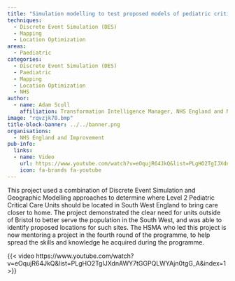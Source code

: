 ```yaml
---
title: "Simulation modelling to test proposed models of pediatric critical care in South West England"
techniques:
  - Discrete Event Simulation (DES)
  - Mapping
  - Location Optimization
areas:
  - Paediatric
categories:
  - Discrete Event Simulation (DES)
  - Paediatric
  - Mapping
  - Location Optimization
  - NHS
author:
  - name: Adam Scull
    affiliation: Transformation Intelligence Manager, NHS England and NHS Improvement
image: "rqvzjk78.bmp"
title-block-banner: ../../banner.png
organisations:
  - NHS England and Improvement
pub-info:
  links:
  - name: Video
    url: https://www.youtube.com/watch?v=eOqujR64JkQ&list=PLgHO2TgIJXdnAWY7tGGPQLWYAjn0tgG_A&index=1
    icon: fa-brands fa-youtube
---
```


This project used a combination of Discrete Event Simulation and Geographic Modelling approaches to determine where Level 2 Pediatric Critical Care Units should be located in South West England to bring care closer to home. The project demonstrated the clear need for units outside of Bristol to better serve the population in the South West, and was able to identify proposed locations for such sites. The HSMA who led this project is now mentoring a project in the fourth round of the programme, to help spread the skills and knowledge he acquired during the programme.

{{< video https://www.youtube.com/watch?v=eOqujR64JkQ&list=PLgHO2TgIJXdnAWY7tGGPQLWYAjn0tgG_A&index=1 >}}
